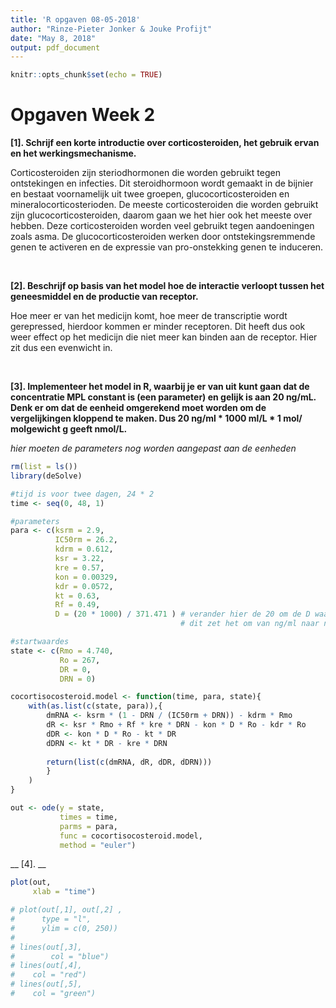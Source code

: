 ```yaml
---
title: 'R opgaven 08-05-2018'
author: "Rinze-Pieter Jonker & Jouke Profijt"
date: "May 8, 2018"
output: pdf_document
---
```


```r
knitr::opts_chunk$set(echo = TRUE)
```
# Opgaven Week 2

__[1]. Schrijf een korte introductie over corticosteroiden, het gebruik ervan en het werkingsmechanisme.__

Corticosteroiden zijn steriodhormonen die worden gebruikt tegen ontstekingen en infecties. Dit steroidhormoon wordt  gemaakt in de bijnier en bestaat voornamelijk uit twee groepen, glucocorticosteroiden en mineralocorticosterioden. De meeste corticosteroiden die worden gebruikt zijn glucocorticosteroiden, daarom gaan we het hier ook het meeste over hebben. Deze corticosteroiden worden veel gebruikt tegen aandoeningen zoals asma. De glucocorticosteroiden werken door ontstekingsremmende genen te activeren en de expressie van pro-onstekking genen te induceren.

&nbsp;

__[2]. Beschrijf op basis van het model hoe de interactie verloopt tussen het geneesmiddel en de productie van receptor.__

Hoe meer er van het medicijn komt, hoe meer de transcriptie wordt gerepressed, hierdoor kommen er minder receptoren. Dit heeft dus ook weer effect op het medicijn die niet meer kan binden aan de receptor. Hier zit dus een evenwicht in.


&nbsp;

__[3]. Implementeer het model in R, waarbij je er van uit kunt gaan dat de concentratie MPL constant is (een parameter) en gelijk is aan 20 ng/mL. Denk er om dat de eenheid omgerekend moet worden om de vergelijkingen kloppend te maken. Dus 20 ng/ml * 1000 ml/L * 1 mol/ molgewicht g geeft nmol/L. __

\pagebreak

*hier moeten de parameters nog worden aangepast aan de eenheden*

```r
rm(list = ls())
library(deSolve)
```

```r
#tijd is voor twee dagen, 24 * 2
time <- seq(0, 48, 1)

#parameters
para <- c(ksrm = 2.9,
          IC50rm = 26.2,
          kdrm = 0.612,
          ksr = 3.22,
          kre = 0.57,
          kon = 0.00329,
          kdr = 0.0572,
          kt = 0.63,
          Rf = 0.49,
          D = (20 * 1000) / 371.471 ) # verander hier de 20 om de D waarde aan te passen
                                      # dit zet het om van ng/ml naar nmol/l

#startwaardes
state <- c(Rmo = 4.740, 
           Ro = 267,
           DR = 0,
           DRN = 0)

cocortisocosteroid.model <- function(time, para, state){
    with(as.list(c(state, para)),{
        dmRNA <- ksrm * (1 - DRN / (IC50rm + DRN)) - kdrm * Rmo
        dR <- ksr * Rmo + Rf * kre * DRN - kon * D * Ro - kdr * Ro
        dDR <- kon * D * Ro - kt * DR
        dDRN <- kt * DR - kre * DRN
        
        return(list(c(dmRNA, dR, dDR, dDRN)))
        }
    )
}

out <- ode(y = state,
           times = time,
           parms = para,
           func = cocortisocosteroid.model,
           method = "euler")
```


__ [4]. __
```r
plot(out,
     xlab = "time")

# plot(out[,1], out[,2] ,
#      type = "l",
#      ylim = c(0, 250))
#  
# lines(out[,3],
#        col = "blue")
# lines(out[,4],
#    col = "red")
# lines(out[,5],
#    col = "green")


```